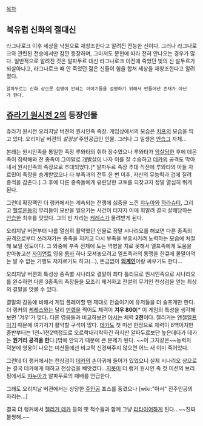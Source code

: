 [[목차]]

== 북유럽 신화의 절대신 ==
라그나로크 이후 세상을 낙원으로 재창조한다고 알려진 전능한 신이다. 그러나 라그나로크와 관련된 전승에서만 잠깐 등장하며, 그마저도 문헌에 따라 전혀 안나오는 경우가 많다. 일반적으로 알려진 것은 알파두르 대신 라그나로크 이전에 죽었던 빛의 신 발두르가 되살아나고, 라그나로크 때 안 죽었던 젊은 신들이 힘을 합쳐 세상을 재창조한다고 알려졌다.
 알파두르는 신화 상으론 설명이 안되는 이야기들을 설명하기 위해서 만들어낸 존재가 아닌가 한다. 

== [[쥬라기 원시전 2]]의 등장인물 ==

쥬라기 원시전 오리지날 버젼의 원시인족 족장. 게임상에서의 모습은 [[치프]]의 모습을 띄고 있다. 오리지날 버젼의 ''설정상'' 주인공급인 인물. 그러나 그 일생은 [[안습]]그 자체...

본래는 원시인족을 통일한 족장 루와타의 휘하 장수였으나 루와타가 [[암살]]당한 후에 데몬족이 침략해와 전 종족이 그야말로 [[개발살]]이 나자 이를 잘 수습하고 [[데카]]의 공격도 막아내서 원시인족의 족장으로 추대되었다.[* 알파두르 족장 추대 직전에 루와타의 아들 자르민이 족장을 승계받았으나 타 부족과의 전투 한 번 이후, 자신의 무능력과 겁에 질려 종적을 감춘다.] 그 후에 다른 종족들에게 유린당한 고토를 되찾고자 정말 열심히 뛰게 된다. 

그런데 확장팩인 더 랭커에서는 계속되는 전쟁에 싫증을 느낀 [[쟈누아]]와 [[하라슈티]], 그리고 [[헬루온]]등의 무리들이 모반을 일으키는 사건이 터지자 이에 휘말려 결국 살해당하는 [[안습]]한 최후를 맞았다. 그의 빈 자리는 [[케레스]]가 물려받게 된다.

오리지날 버젼부터 나름 열심히 활약했던 인물로 정말 시나리오를 해보면 다른 종족의 공격으로부터 쓰러져가는 종족을 지키고 다시 부족을 부흥시키려 노력하는 모습에 처절해 보일 정도이다. 그 와중에 부족 전체에 도는 역병을 치료 못해서 엘프족에게 도움을 받아놓고선 [[자이언트]] 영웅 [[룸바]] 하나 모셔놓으려고 엘프족과의 동맹을 한큐에 물말아먹는 알 수 없는 기행도 저지르기도 하고(...), 뜬금없이 '''[[외계인]]'''이랑 싸우기도 한다...

오리지날 버젼의 특성상 종족별 시나리오 결말이 죄다 틀리므로 원시인족으로 시나리오를 완수하면 다른 3종족의 족장들을 모조리 제거하고 전설의 무기인 천상검을 얻는 최상의 결말을 맛볼 수 있다.

결말의 감동에 비해서 게임 플레이할 땐 제대로 안습이기에 유저들을 더 슬프게만 한다. 더 랭커의 [[케레스]]와는 달리 [[만렙]]을 찍어도 체력이 '''겨우 800'''[* 이 게임의 특성을 생각해보면 '겨우'가 맞다. 다른 영웅들과 비교하보면 [[아서]]는 체력 '''2천'''이다. 젤리거는 [[엔젤엘프]]이기 때문에 여기저기 활약할 구석이 많다. [[데카]]도 첫 미션 한정으로 체력이 8백이지만 중반부터는 1천~1천2백정도로 오르락내리락하긴 하지만 알파두르보단 높은데다가 데카는 '''원거리 공격을 한'''다.]밖에 안되기 때문에 큰 문제가 된다. ~~이 그지같은~~능력치 덕분에 영웅이 나오는 미션들에선 비교적 신경써주지 않으면 어느 새 이미 죽어있다.

그런데 더 랭커에서는 천상검이 [[데카]]의 손아귀에 들어가 있었으니 실제 시나리오 상으로는 결국 데카에게 패하고 천상검을 빼앗겼다...[[지못미]] 더 랭커 원시인 족 첫 미션의 브리핑에서도 [[쟈누아]]가 알파두르의 패배를 언급한다.


그래도 오리지날 버젼에서는 상당한 [[주인공]] 포스를 풍겼으나 [wiki:"아서" 진주인공의 자리는...]

결국 더 랭커에서 [[젤리거]],[[데카]] 등의 옛 적수들과 함께 그냥 [[리타이어]]하게 된다...~~진짜 불쌍해.~~
